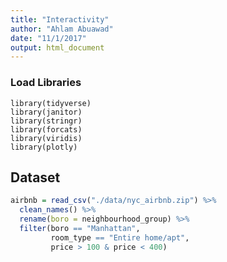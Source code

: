 ```yaml
---
title: "Interactivity"
author: "Ahlam Abuawad"
date: "11/1/2017"
output: html_document
---
```


### Load Libraries

```r_load_libraries
library(tidyverse)
library(janitor)
library(stringr)
library(forcats)
library(viridis)
library(plotly)
```

## Dataset

```r
airbnb = read_csv("./data/nyc_airbnb.zip") %>% 
  clean_names() %>% 
  rename(boro = neighbourhood_group) %>% 
  filter(boro == "Manhattan",
         room_type == "Entire home/apt",
         price > 100 & price < 400)

```


